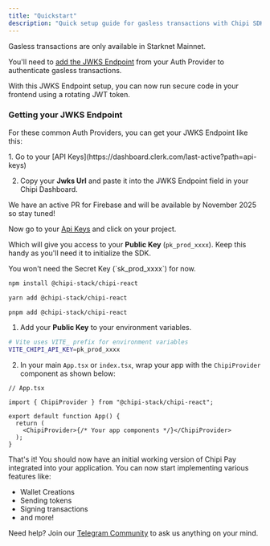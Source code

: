 ```yaml
---
title: "Quickstart"
description: "Quick setup guide for gasless transactions with Chipi SDK in React applications"
---
```


<Warning>
  Gasless transactions are only available in Starknet Mainnet.
</Warning>

<Steps>
  <Step title="Configure your Authentication" titleSize="h2">

You'll need to [add the JWKS Endpoint](https://dashboard.chipipay.com/configure/jwks-endpoint) from your Auth Provider to authenticate gasless transactions.

<Tip>
  With this JWKS Endpoint setup, you can now run secure code in your frontend
  using a rotating JWT token.
</Tip>

### Getting your JWKS Endpoint

For these common Auth Providers, you can get your JWKS Endpoint like this:

<Tabs>
  <Tab title="Clerk">
  1. Go to your [API Keys](https://dashboard.clerk.com/last-active?path=api-keys)

  2. Copy your **Jwks Url** and paste it into the JWKS Endpoint field in your Chipi Dashboard.
  </Tab>

  <Tab title="Firebase">
  We have an active PR for Firebase and will be available by November 2025
   so stay tuned!

  </Tab>

</Tabs>

</Step>

<Step title="Get your Public Key" titleSize="h2">

Now go to your [Api Keys](https://dashboard.chipipay.com/configure/api-keys) and click on your project.

Which will give you access to your **Public Key** (`pk_prod_xxxx`). Keep this handy as you'll need it to initialize the SDK.

<Info>
 You won't need the Secret Key (`sk_prod_xxxx`) for now.
</Info>

</Step>

<Step title="Install the SDK" titleSize="h2">

<CodeGroup>

```bash npm
npm install @chipi-stack/chipi-react
```

```bash yarn
yarn add @chipi-stack/chipi-react
```

```bash pnpm
pnpm add @chipi-stack/chipi-react
```

</CodeGroup>

</Step>

<Step title="Initialize the SDK" titleSize="h2">

1. Add your **Public Key** to your environment variables.

```bash
# Vite uses VITE_ prefix for environment variables
VITE_CHIPI_API_KEY=pk_prod_xxxx
```



2. In your main `App.tsx` or `index.tsx`, wrap your app with the `ChipiProvider` component as shown below:

```tsx
// App.tsx

import { ChipiProvider } from "@chipi-stack/chipi-react";

export default function App() {
  return (
    <ChipiProvider>{/* Your app components */}</ChipiProvider>
  );
}
```

</Step>

<Step title="Celebrate & Learn More!" titleSize="h2">

That's it! You should now have an initial working version of Chipi Pay integrated into your application. You can now start implementing various features like:

- Wallet Creations
- Sending tokens
- Signing transactions
- and more!


Need help? Join our [Telegram Community](https://t.me/+e2qjHEOwImkyZDVh) to ask us anything on your mind.

</Step>

</Steps>
